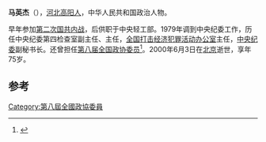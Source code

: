 '''马英杰'''（{{bd|1925年||2000年|6月3日}}），[[河北|河北]][[高阳人|高阳人]]，中华人民共和国政治人物。

早年参加[[第二次国共内战|第二次国共内战]]，后供职于中央轻工部。1979年调到中央纪委工作，历任中央纪委第四检查室副主任、主任，[[全国打击经济犯罪活动办公室|全国打击经济犯罪活动办公室]]主任，[[中央纪委|中央纪委]]副秘书长。还曾担任[[第八届全国政协委员|第八届全国政协委员]]<ref>{{cite news|title=深圳口述史 王喜义：两次南下深圳 刷新121个全国第一|url=http://cishan.sznews.com/news/content/2014-06/13/content_9648488_6.htm|accessdate=2014-06-29|newspaper=深圳新闻网}}{{dead link|date=2018年5月 |bot=InternetArchiveBot |fix-attempted=yes }}</ref>。2000年6月3日在[[北京|北京]]逝世，享年75岁。

==参考==
{{reflist}}
{{中国政治人物小作品}}
[[Category:第八屆全國政協委員|Category:第八屆全國政協委員]]